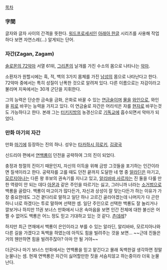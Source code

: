 [[목차]]

=== 字間 === 
글자와 글자 사이의 간격을 뜻한다. [[워드프로세서]]인 [[아래아 한글]] 시리즈를 사용해 작업하다 보면 자연스레(...) 알게되는 단어.

=== 자간(Zagan, Zagam) ===
[[솔로몬의 72악마]] 서열 61위, [[그리폰]]의 날개를 가진 수소의 몸으로 나타나는 [[악마]].

소환자가 원할시에는 흑, 적, 백의 3가지 몸체를 가진 [[남성]]의 몸으로 나타난다고 한다. 72악마 중에서는 특히 성질이 난폭한 것으로 알려져 있다. 다른 이름으로는 자감이라고 불리며 지옥에서는 30개 군단을 지휘한다.

그의 능력은 단순한 금속을 금화, 은화로 바꿀 수 있는 [[연금술]]이며 [[물]]을 [[와인]]으로, 와인을 [[피]]로 바꾸는 능력을 가지고 있다. 이 연금술로 자간은 어리석은 자를 [[현자]]로 바꾸는것도 가능하다고 한다. 본래 그는 [[터키]]지방의 농경신으로 [[기독교]]에 흡수되면서 악마가 되었다.

=== 만화 마기의 자간 ===

만화 [[마기]]에 등장하는 진의 하나. 성우는 [[타카하시 히로키]], [[김광국]]

신드리아 편에서 [[연백룡]]이 던전을 공략하여 그의 진이 되었다.

충정과 청절의 진이기 때문인지, 자신의 이득을 위해 금방 그것들을 포기하는 인간이라면 질색이라고 한다. 공략자를 고를 때도 던전 끝까지 도달한 네 명 중 [[알라딘]]은 마기고, [[모르지아나]]는 다른 왕 후보의 권속기를 지니고 있고, [[알리바바 사르쟈]]는 진 둘을 다룰 만한 역량이 안 되는 데다 [[아몬]]과 같은 주인을 따르기는 싫고, 그러니까 너라는 [[소거법]]으로 백룡을 골랐다. 백룡이 마고이가 많다든가, 자신과 상성이 잘 맞는다든가 하는 이유가 가장 중요한데도 그건 곁다리로 말하고 일단 하나 고르긴 골라야겠는데 나머지가 다 곤란하니 너로 하겠다는 투로 말하며 선택한 셈. 일단 주인으로 선택한 백룡도 잘 놀리거나 깔보거나 하지만 11권 보너스 만화에서 나온 속마음을 보면 인간 전체에 대한 불신은 어쩔 수 없어도 백룡은 어느 정도 믿고 기대하고 있는 것 같다. [[츤데레]]?

하지만 최근 연재에서 백룡이 은인이라고 부를 수 있는 알라딘, 알리바바, 모르지아나와 다른 길을 가겠다고 독백을 하였는데 아직도 힘을 빌려주는 것을 보면... ~~근데 진들은 거의 웬만하면 힘을 빌려주잖아? 아마 안 될 거야~~

더군다나 마기 보너스 만화에서는 연백룡을 믿고 맡긴다고 몰래 독백한걸 생각하면 정말 눈물나는 셈. 현재 연백룡은 자간이 싫어할만한 짓을 서슴치않고 하는중이라 더욱 눈물난다.
